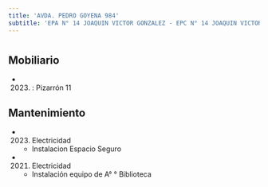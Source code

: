 ```yaml
---
title: 'AVDA. PEDRO GOYENA 984'
subtitle: 'EPA N° 14 JOAQUIN VICTOR GONZALEZ - EPC N° 14 JOAQUIN VICTOR GONZALEZ - JINE(EPCJS 14/08°) TRANVIA DE CABALLITO'
---
```


#


## Mobiliario

*  (2023) : Pizarrón 11 





## Mantenimiento

*  (2023) Electricidad 
    + Instalacion Espacio Seguro

*  (2021) Electricidad 
    + Instalación equipo de A° ° Biblioteca



